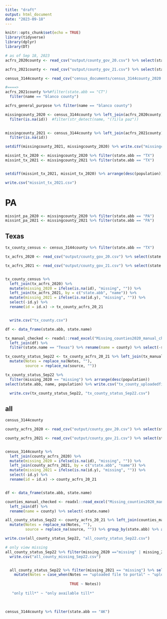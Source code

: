 ```yaml
---
title: "draft"
output: html_document
date: "2023-09-18"
---
```


```r
knitr::opts_chunk$set(echo = TRUE)
library(tidyverse)
library(dplyr)
library(DT)

```

```r
# as of Sep 18, 2023
acfrs_2020county <- read_csv("output/county_gov_20.csv") %>% select(state.abb, name, id)

acfrs_2021county <- read_csv("output/county_gov_21.csv") %>% select(state.abb, name, id)

census_3144county <- read_csv("census_documents/census_3144county_2020.csv") %>% select(state.abb, name, population)

#====>
acfrs_2021county %>%#filter(state.abb == "CT")
  filter(name == "blanco county")

acfrs_general_purpose %>% filter(name == "blanco county")

missingcounty_2020 <- census_3144county %>% left_join(acfrs_2020county) %>% 
  filter(is.na(id))  #filter(str_detect(name, "(?i)la paz"))
  

missingcounty_2021 <- census_3144county %>% left_join(acfrs_2021county) %>% 
  filter(is.na(id)) 

setdiff(missingcounty_2021, missingcounty_2020) %>% write.csv("missingcounty_2020found_2021NOTfound.csv")

```

```r
missint_tx_2020 <- missingcounty_2020 %>% filter(state.abb == "TX")
missint_tx_2021 <- missingcounty_2021 %>% filter(state.abb == "TX")


setdiff(missint_tx_2021, missint_tx_2020) %>% arrange(desc(population))

write.csv("missint_tx_2021.csv")
```
# PA
```r
missint_pa_2020 <- missingcounty_2020 %>% filter(state.abb == "PA")
missint_pa_2021 <- missingcounty_2021 %>% filter(state.abb == "PA")

```

## Texas

```r
tx_county_census <- census_3144county %>% filter(state.abb == "TX")

tx_acfrs_2020 <- read_csv("output/county_gov_20.csv") %>% select(state.abb, name, id) %>% filter(state.abb == "TX") 

tx_acfrs_2021 <- read_csv("output/county_gov_21.csv") %>% select(state.abb, name, id) %>% filter(state.abb == "TX")


tx_county_census %>% 
  left_join(tx_acfrs_2020) %>% 
  mutate(missing_2020 = ifelse(is.na(id), "missing", "")) %>% 
  left_join(tx_acfrs_2021, by = c("state.abb", "name")) %>% 
  mutate(missing_2021 = ifelse(is.na(id.y), "missing", "")) %>% 
  select(-id.y) %>% 
  rename(id = id.x) -> tx_county_acfrs_20_21


  write.csv("tx_county.csv")

df <- data_frame(state.abb, state.name)

tx_manual_checked <- readxl::read_excel("Missing_counties2020_manual_checked_july 21 2023.xlsx") %>% select(state.name, county, Notes, source) %>% 
  left_join(df) %>% 
  filter(state.name == "Texas") %>% rename(name = county) %>% select(-state.name)

tx_county_status_Sep22 <- tx_county_acfrs_20_21 %>% left_join(tx_manual_checked) %>% 
  mutate(Notes = replace_na(Notes, ""),
         source = replace_na(source, ""))

tx_county_status_Sep22 %>% 
  filter(missing_2020 == "missing") %>% arrange(desc(population))
select(state.abb, name, population) %>% write.csv("tx_county_uploadedfiles_missing20_21.csv")

  write.csv(tx_county_status_Sep22, "tx_county_status_Sep22.csv")
```

## all
```r
census_3144county 

county_acfrs_2020 <- read_csv("output/county_gov_20.csv") %>% select(state.abb, name, id) 

county_acfrs_2021 <- read_csv("output/county_gov_21.csv") %>% select(state.abb, name, id) 


census_3144county %>% 
  left_join(county_acfrs_2020) %>% 
  mutate(missing_2020 = ifelse(is.na(id), "missing", "")) %>% 
  left_join(county_acfrs_2021, by = c("state.abb", "name")) %>% 
  mutate(missing_2021 = ifelse(is.na(id.y), "missing", "")) %>% 
  select(-id.y) %>% 
  rename(id = id.x) -> county_acfrs_20_21


df <- data_frame(state.abb, state.name)

counties_manual_checked <- readxl::read_excel("Missing_counties2020_manual_checked_july 21 2023.xlsx") %>% select(state.name, county, Notes, source) %>% 
  left_join(df) %>% 
  rename(name = county) %>% select(-state.name)

all_county_status_Sep22 <- county_acfrs_20_21 %>% left_join(counties_manual_checked) %>% 
  mutate(Notes = replace_na(Notes, ""),
         source = replace_na(source, "")) %>% group_by(state.abb) %>% arrange(state.abb, population)

write.csv(all_county_status_Sep22, "all_county_status_Sep22.csv")

# only view missing
all_county_status_Sep22 %>% filter(missing_2020 =="missing" | missing_2021 =="missing") %>% 
  write.csv("all_county_missing_Sep22.csv")


  all_county_status_Sep22 %>% filter(missing_2021 == "missing") %>% select(Notes) %>% distinct() %>% 
    mutate(Notes = case_when(Notes == "uploaded file to portal" ~ "uploaded files to portal",
                             
                             TRUE ~ Notes))
  
   "only till*" ~ "only available till*"
  
   
   
census_3144county %>% filter(state.abb == "AK")
```

